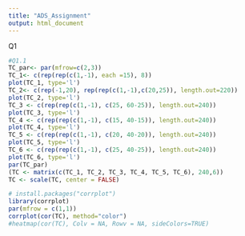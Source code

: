 ```yaml
---
title: "ADS_Assignment"
output: html_document
---
```


Q1
```r
#Q1.1
TC_par<- par(mfrow=c(2,3))
TC_1<- c(rep(rep(c(1,-1), each =15), 8))
plot(TC_1, type='l')
TC_2<- c(rep(-1,20), rep(rep(c(1,-1),c(20,25)), length.out=220))
plot(TC_2, type='l')
TC_3 <- c(rep(rep(c(1,-1), c(25, 60-25)), length.out=240))
plot(TC_3, type='l')
TC_4 <- c(rep(rep(c(1,-1), c(15, 40-15)), length.out=240))
plot(TC_4, type='l')
TC_5 <- c(rep(rep(c(1,-1), c(20, 40-20)), length.out=240))
plot(TC_5, type='l')
TC_6 <- c(rep(rep(c(1,-1), c(25, 40-25)), length.out=240))
plot(TC_6, type='l')
par(TC_par)
(TC <- matrix(c(TC_1, TC_2, TC_3, TC_4, TC_5, TC_6), 240,6))
TC <- scale(TC, center = FALSE)
```

```r
# install.packages("corrplot")
library(corrplot)
par(mfrow = c(1,1))
corrplot(cor(TC), method="color")
#heatmap(cor(TC), Colv = NA, Rowv = NA, sideColors=TRUE)
```